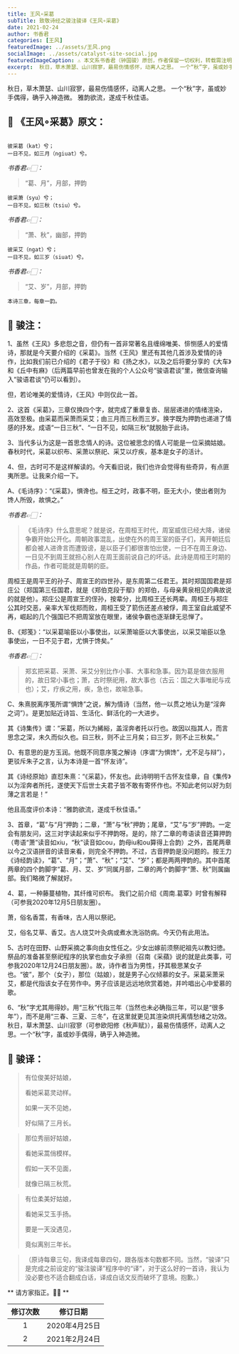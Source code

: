 ```yaml
---
title: 王风∘采葛
subTitle: 致敬诗经之骏注骏译《王风∘采葛》 
date: 2021-02-24 
author: 书香君
categories: [王风]
featuredImage: ../assets/王风.png
socialImage: ../assets/catalyst-site-social.jpg
featuredImageCaption: ⚠️️ 本文系书香君（钟国骏）原创，作者保留一切权利，转载需注明出处。
excerpt:  秋日，草木萧瑟、山川寂寥，最易伤情感怀，动离人之思。 一个“秋”字，虽或妙手偶得，确乎入神造微。 雅韵欲流，遂成千秋佳语。   
---
```


秋日，草木萧瑟、山川寂寥，最易伤情感怀，动离人之思。
一个“秋”字，虽或妙手偶得，确乎入神造微。
雅韵欲流，遂成千秋佳语。

## 🌼 《王风∘采葛》原文：
```

彼采葛（kat）兮；
一日不见，如三月（ngiuat）兮。

```
*书香君👉🏻：* 

> “葛、月”，月部，押韵

```
彼采萧（syu）兮；
一日不见，如三秋（tsiu）兮。

```
*书香君👉🏻：* 

> “萧、秋”，幽部，押韵

```
彼采艾（ngat）兮；
一日不见，如三岁（siuat）兮。

```
*书香君👉🏻：* 

> “艾、岁”，月部，押韵

```
本诗三章，每章一韵。

```
## 🍁️ 骏注：

1、虽然《王风》多悲怨之音，但仍有一首非常著名且缠绵唯美、悱恻感人的爱情诗，那就是今天要介绍的《采葛》。当然《王风》里还有其他几首涉及爱情的诗作，比如我们前已介绍的《君子于役》和《扬之水》，以及之后将要分享的《大车》和《丘中有麻》（后两篇早前也曾发在我的个人公众号“骏语君谈”里，微信查询输入“骏语君谈”仍可以看到）。

但，若论唯美的爱情诗，《王风》中则仅此一首。

2、这首《采葛》，三章仅换四个字，就完成了重章复沓、层层递进的情绪渲染，高效至极。由采葛而采萧而采艾；由三月而三秋而三岁。换字既为押韵也递进了情感的抒发。成语“一日三秋”、“一日不见，如隔三秋”就脱胎于此诗。

3、当代多认为这是一首思念情人的诗。这位被思念的情人可能是一位采摘姑娘。春秋时代，采葛以织布、采萧以祭祀、采艾以疗疾，基本是女子的活计。

4、但，古时可不是这样解读的。今天看旧说，我们也许会觉得有些奇异，有点匪夷所思。让我来介绍一下。

A、《毛诗序》：“《采葛》，惧谗也。桓王之时，政事不明，臣无大小，使出者则为馋人所毁，故惧之。”

*书香君👉🏻：* 

> 《毛诗序》什么意思呢？就是说，在周桓王时代，周室威信已经大降，诸侯争霸开始公开化。周朝政事混乱，出使在外的周王室的臣子们，离开朝廷后都会被人进谗言而遭毁谤，是以臣子们都很害怕出使，一日不在周王身边、一日见不到周王就担心别人在周王面前说自己的坏话。此诗是周桓王时期的作品，作者可能就是周朝的臣。

周桓王是周平王的孙子、周宣王的四世孙，是东周第二任君王。其时郑国国君是郑庄公（郑国第三任国君，就是《郑伯克段于鄢》的郑伯，与母亲黄泉相见的典故说的就是他）。郑庄公是周宣王的侄孙，按辈分，比周桓王还长两辈。周桓王与郑庄公其时交恶，亲率大军伐郑而败，周桓王受了箭伤还差点被俘，周王室自此威望不再，崛起的几个强国已不把周室放在眼里，诸侯争霸也逐渐肆无忌惮了。

B、《郑笺》：“以采葛喻臣以小事使出，以采萧喻臣以大事使出，以采艾喻臣以急事使出，一日不见于君，尤惧于馋矣。”

*书香君👉🏻：* 

> 郑玄把采葛、采萧、采艾分别比作小事、大事和急事。因为葛是做衣服用的，故日常小事也；萧，古时祭祀用，故大事也（古云：国之大事唯祀与戎也）；艾，疗疾之用，疾，急也，故喻急事。

C、朱熹脱离序笺所谓“惧馋”之说，解为情诗（当然，他一以贯之地认为是“淫奔之词”）。是更加贴近诗旨、生活化、鲜活化的一大进步。

其《诗集传》谓：“采葛，所以为絺綌，盖淫奔者托以行也。故因以指其人，而言思念之深，未久而似久也。曰三秋，则不止三月矣；曰三岁，则不止三秋矣。”

D、有意思的是方玉润。他既不同意序笺之解诗（序谓“为惧馋”，尤不足与辩”），更驳斥朱子之言，认为本诗是一首“怀友诗”。

其《诗经原始》直怼朱熹：“《采葛》，怀友也。此诗明明千古怀友佳章，自《集传》以为淫奔者所托，遂使天下后世士夫君子皆不敢有寄怀作也。不知此老何以好为刻薄之言若是！”

他且高度评价本诗：“雅韵欲流，遂成千秋佳语。”

3、首章，“葛”与“月”押韵；二章，“萧”与“秋”押韵；尾章，“艾”与“岁”押韵。一定会有朋友问，这三对字读起来似乎不押韵呀。是的，除了二章的粤语读音还算押韵（粤语“萧”读音如xiu，“秋”读音如cou，韵母iu和ou算得上合韵）之外，首尾两章以今之汉语拼音的读音来看，则完全不押韵。不过，古音押韵是没问题的。按王力《诗经韵读》，“葛”、“月”；“萧”、“秋”；“艾”、“岁”；都是两两押韵的。其中首尾两章的四个韵脚字“葛、月、艾、岁”同属月部，二章的两个韵脚字“萧、秋”则属幽部。我们略微了解就好。

4、葛，一种藤蔓植物，其纤维可织布。
我们之前介绍《周南.葛覃》时曾有解释（可参我2020年12月5日朋友圈）。

萧，俗名香蒿，有香味，古人用以祭祀。

艾，俗名艾草、香艾。古人烧艾叶灸病或煮水洗浴防病。今天仍有此用法。

5、古时在田野、山野采摘之事向由女性任之。少女出嫁前须祭祀祖先以教妇徳。祭品的准备甚至祭祀程序的执掌也由女子承担（召南《采蘋》说的就是此类事，可参我2020年12月24日朋友圈）。故，诗作者当为男性，抒其极思某女子也。“彼”，那个（女子），那位（姑娘），就是男子心仪倾慕的女子。采葛采萧采艾，都是代指该女子在劳作中。男子应该是远远地欣赏着她，并吟唱出心中爱慕的歌。

6、“秋”字尤其用得妙。用“三秋”代指三年（当然也未必确指三年，可以是“很多年”），而不是用“三春、三夏、三冬”，在这里就更见其渲染烘托离情愁绪之功效。秋日，草木萧瑟、山川寂寥（可参欧阳修《秋声赋》），最易伤情感怀，动离人之思。一个“秋”字，虽或妙手偶得，确乎入神造微。

## 🍁️ 骏译：

> 有位俊美好姑娘，
> 
> 看她采葛灵动样。
> 
> 如果一天不见她，
> 
> 好似隔了三月长。

> 那位秀丽好姑娘，
> 
> 看她采蒿俏模样。
> 
> 假如一天不见面，
> 
> 就像已隔三秋荒。

> 有位柔美好姑娘，
> 
> 看她采艾玉手扬。
> 
> 要是一天没遇见，
> 
> 竟似离别三年长。

> （原诗每章三句，我译成每章四句，跟各版本句数都不同。当然，“骏译”只是完成之前设定的“骏注骏译”程序中的“译”，对于这么好的一首诗，我认为没必要也不适合翻成白话，译成白话文反而破坏了意境。抱歉。）

** 请方家指正。🙏🏻 **

| 修订次数      | 修订日期 | 
|   :----: |    :----:   | 
| 1    | 2020年4月25日       | 
| 2    | 2021年2月24日       | 
